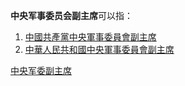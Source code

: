 '''中央军事委员会副主席'''可以指：
# [[中國共產黨中央軍事委員會副主席|中國共產黨中央軍事委員會副主席]]
# [[中華人民共和國中央軍事委員會副主席|中華人民共和國中央軍事委員會副主席]]

{{Disambig|Cat=七字消歧义}}

[[Category:中央军委副主席|]]